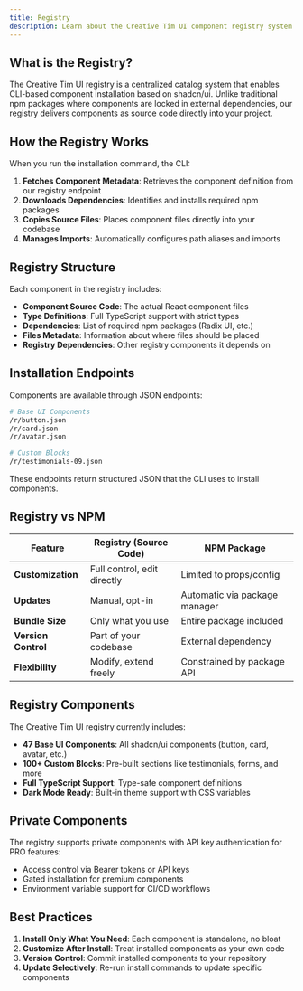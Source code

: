 ```yaml
---
title: Registry
description: Learn about the Creative Tim UI component registry system.
---
```


## What is the Registry?

The Creative Tim UI registry is a centralized catalog system that enables CLI-based component installation based on shadcn/ui. Unlike traditional npm packages where components are locked in external dependencies, our registry delivers components as source code directly into your project.

## How the Registry Works

When you run the installation command, the CLI:

1. **Fetches Component Metadata**: Retrieves the component definition from our registry endpoint
2. **Downloads Dependencies**: Identifies and installs required npm packages
3. **Copies Source Files**: Places component files directly into your codebase
4. **Manages Imports**: Automatically configures path aliases and imports

## Registry Structure

Each component in the registry includes:

- **Component Source Code**: The actual React component files
- **Type Definitions**: Full TypeScript support with strict types
- **Dependencies**: List of required npm packages (Radix UI, etc.)
- **Files Metadata**: Information about where files should be placed
- **Registry Dependencies**: Other registry components it depends on

## Installation Endpoints

Components are available through JSON endpoints:

```bash
# Base UI Components
/r/button.json
/r/card.json
/r/avatar.json

# Custom Blocks
/r/testimonials-09.json
```

These endpoints return structured JSON that the CLI uses to install components.

## Registry vs NPM

| Feature | Registry (Source Code) | NPM Package |
|---------|----------------------|-------------|
| **Customization** | Full control, edit directly | Limited to props/config |
| **Updates** | Manual, opt-in | Automatic via package manager |
| **Bundle Size** | Only what you use | Entire package included |
| **Version Control** | Part of your codebase | External dependency |
| **Flexibility** | Modify, extend freely | Constrained by package API |

## Registry Components

The Creative Tim UI registry currently includes:

- **47 Base UI Components**: All shadcn/ui components (button, card, avatar, etc.)
- **100+ Custom Blocks**: Pre-built sections like testimonials, forms, and more
- **Full TypeScript Support**: Type-safe component definitions
- **Dark Mode Ready**: Built-in theme support with CSS variables

## Private Components

The registry supports private components with API key authentication for PRO features:

- Access control via Bearer tokens or API keys
- Gated installation for premium components
- Environment variable support for CI/CD workflows



## Best Practices

1. **Install Only What You Need**: Each component is standalone, no bloat
2. **Customize After Install**: Treat installed components as your own code
3. **Version Control**: Commit installed components to your repository
4. **Update Selectively**: Re-run install commands to update specific components
